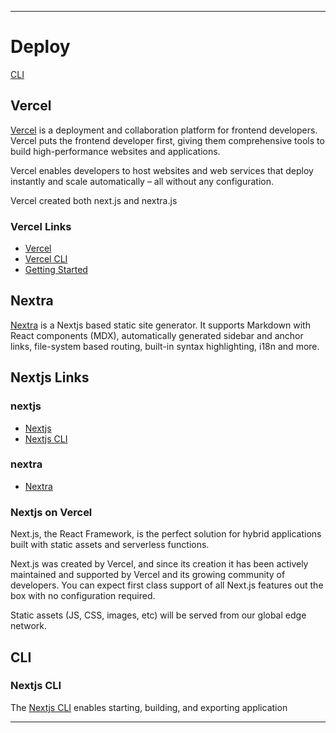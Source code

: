 
<PageTitle />

---

# Deploy

[CLI](#cli)

## Vercel

[Vercel](https://vercel.com/docs) is a deployment and collaboration platform for frontend developers. ​Vercel puts the frontend developer first, giving them comprehensive tools to build high-performance websites and applications.

Vercel enables developers to host websites and web services that deploy instantly and scale automatically – all without any configuration.

Vercel created both next.js and nextra.js

### Vercel Links

- [Vercel](https://vercel.com/docs)
- [Vercel CLI](https://vercel.com/docs/cli?query=cli#commands/dns/extended-usage)
- [Getting Started](https://nextjs.org/docs/getting-started)



## Nextra

[Nextra](https://nextra.vercel.app) is a Nextjs based static site generator. It supports Markdown with React components (MDX), automatically generated sidebar and anchor links, file-system based routing, built-in syntax highlighting, i18n and more.

## Nextjs Links

### nextjs

- [Nextjs](https://nextjs.org)
- [Nextjs CLI](https://nextjs.org/docs/api-reference/cli)

### nextra

- [Nextra](https://nextra.vercel.app)

### Nextjs on Vercel

Next.js, the React Framework, is the perfect solution for hybrid applications built with static assets and serverless functions.

Next.js was created by Vercel, and since its creation it has been actively maintained and supported by Vercel and its growing community of developers. You can expect first class support of all Next.js features out the box with no configuration required.

Static assets (JS, CSS, images, etc) will be served from our global edge network.

## CLI

### Nextjs CLI

The [Nextjs CLI](https://nextjs.org/docs/api-reference/cli) enables starting, building, and exporting application

---